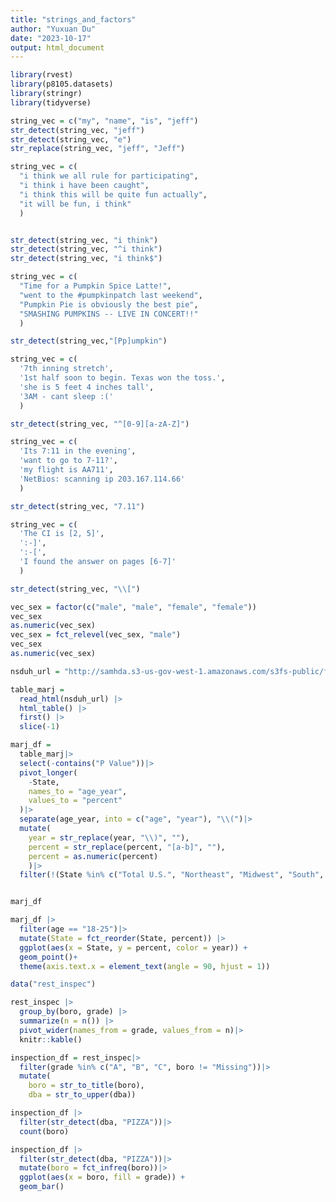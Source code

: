 ```yaml
---
title: "strings_and_factors"
author: "Yuxuan Du"
date: "2023-10-17"
output: html_document
---
```


```r
library(rvest)
library(p8105.datasets)
library(stringr)
library(tidyverse)
```

```r
string_vec = c("my", "name", "is", "jeff")
str_detect(string_vec, "jeff")
str_detect(string_vec, "e")
str_replace(string_vec, "jeff", "Jeff")

```

```r
string_vec = c(
  "i think we all rule for participating",
  "i think i have been caught",
  "i think this will be quite fun actually",
  "it will be fun, i think"
  )


str_detect(string_vec, "i think")
str_detect(string_vec, "^i think")
str_detect(string_vec, "i think$")
```


```r
string_vec = c(
  "Time for a Pumpkin Spice Latte!",
  "went to the #pumpkinpatch last weekend",
  "Pumpkin Pie is obviously the best pie",
  "SMASHING PUMPKINS -- LIVE IN CONCERT!!"
  )

str_detect(string_vec,"[Pp]umpkin")
```

```r
string_vec = c(
  '7th inning stretch',
  '1st half soon to begin. Texas won the toss.',
  'she is 5 feet 4 inches tall',
  '3AM - cant sleep :('
  )

str_detect(string_vec, "^[0-9][a-zA-Z]")
```

```r
string_vec = c(
  'Its 7:11 in the evening',
  'want to go to 7-11?',
  'my flight is AA711',
  'NetBios: scanning ip 203.167.114.66'
  )

str_detect(string_vec, "7.11")
```

```r
string_vec = c(
  'The CI is [2, 5]',
  ':-]',
  ':-[',
  'I found the answer on pages [6-7]'
  )

str_detect(string_vec, "\\[")
```


```r
vec_sex = factor(c("male", "male", "female", "female"))
vec_sex
as.numeric(vec_sex)
vec_sex = fct_relevel(vec_sex, "male")
vec_sex
as.numeric(vec_sex)
```

```r
nsduh_url = "http://samhda.s3-us-gov-west-1.amazonaws.com/s3fs-public/field-uploads/2k15StateFiles/NSDUHsaeShortTermCHG2015.htm"

table_marj = 
  read_html(nsduh_url) |> 
  html_table() |> 
  first() |>
  slice(-1)
```

```r
marj_df = 
  table_marj|>
  select(-contains("P Value"))|>
  pivot_longer(
    -State, 
    names_to = "age_year", 
    values_to = "percent"
  )|>
  separate(age_year, into = c("age", "year"), "\\(")|>
  mutate(
    year = str_replace(year, "\\)", ""), 
    percent = str_replace(percent, "[a-b]", ""), 
    percent = as.numeric(percent)
    )|>
  filter(!(State %in% c("Total U.S.", "Northeast", "Midwest", "South", "West")))


marj_df
```


```r
marj_df |>
  filter(age == "18-25")|>
  mutate(State = fct_reorder(State, percent)) |> 
  ggplot(aes(x = State, y = percent, color = year)) +
  geom_point()+
  theme(axis.text.x = element_text(angle = 90, hjust = 1))
```

```r
data("rest_inspec")

rest_inspec |> 
  group_by(boro, grade) |> 
  summarize(n = n()) |> 
  pivot_wider(names_from = grade, values_from = n)|>
  knitr::kable()
```

```r
inspection_df = rest_inspec|>
  filter(grade %in% c("A", "B", "C", boro != "Missing"))|>
  mutate(
    boro = str_to_title(boro), 
    dba = str_to_upper(dba))
```

```r
inspection_df |>
  filter(str_detect(dba, "PIZZA"))|>
  count(boro)
```

```r
inspection_df |>
  filter(str_detect(dba, "PIZZA"))|>
  mutate(boro = fct_infreq(boro))|>
  ggplot(aes(x = boro, fill = grade)) + 
  geom_bar()
```

